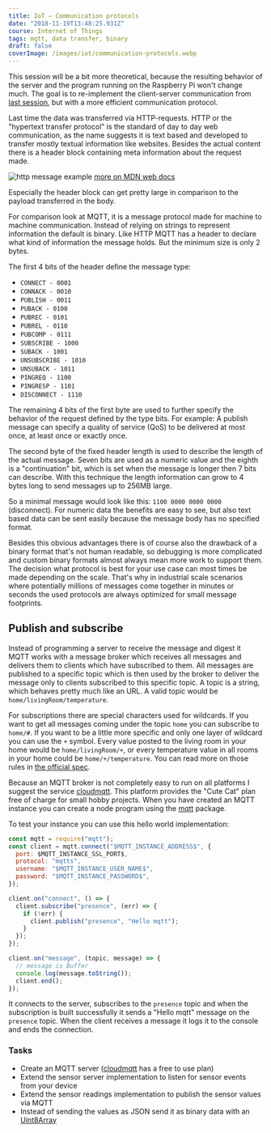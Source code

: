 ```yaml
---
title: IoT — Communication protocols
date: "2018-11-19T13:48:25.931Z"
course: Internet of Things
tags: mqtt, data transfer, binary
draft: false
coverImage: /images/iot/communication-protocols.webp
---
```


This session will be a bit more theoretical, because the resulting behavior of
the server and the program running on the Raspberry Pi won't change much. The
goal is to re-implement the client-server communication from
[last session](https://kalleott.de/iot/reading-sensors), but with a more
efficient communication protocol.

Last time the data was transferred via HTTP-requests. HTTP or the "hypertext
transfer protocol" is the standard of day to day web communication, as the name
suggests it is text based and developed to transfer mostly textual information
like websites. Besides the actual content there is a header block containing
meta information about the request made.

![http message example](/images/iot/http-message-example.png)
[more on MDN web docs](https://developer.mozilla.org/en-US/docs/Web/HTTP/Messages)

Especially the header block can get pretty large in comparison to the payload
transferred in the body.

For comparison look at MQTT, it is a message protocol made for machine to
machine communication. Instead of relying on strings to represent information
the default is binary. Like HTTP MQTT has a header to declare what kind of
information the message holds. But the minimum size is only 2 bytes.

The first 4 bits of the header define the message type:

- `CONNECT - 0001`
- `CONNACK - 0010`
- `PUBLISH - 0011`
- `PUBACK - 0100`
- `PUBREC - 0101`
- `PUBREL - 0110`
- `PUBCOMP - 0111`
- `SUBSCRIBE - 1000`
- `SUBACK - 1001`
- `UNSUBSCRIBE - 1010`
- `UNSUBACK - 1011`
- `PINGREQ - 1100`
- `PINGRESP - 1101`
- `DISCONNECT - 1110`

The remaining 4 bits of the first byte are used to further specify the behavior
of the request defined by the type bits. For example: A publish message can
specify a quality of service (QoS) to be delivered at most once, at least once
or exactly once.

The second byte of the fixed header length is used to describe the length of the
actual message. Seven bits are used as a numeric value and the eighth is a
"continuation" bit, which is set when the message is longer then 7 bits can
describe. With this technique the length information can grow to 4 bytes long to
send messages up to 256MB large.

So a minimal message would look like this: `1100 0000 0000 0000` (disconnect).
For numeric data the benefits are easy to see, but also text based data can be
sent easily because the message body has no specified format.

Besides this obvious advantages there is of course also the drawback of a binary
format that's not human readable, so debugging is more complicated and custom
binary formats almost always mean more work to support them. The decision what
protocol is best for your use case can most times be made depending on the
scale. That's why in industrial scale scenarios where potentially millions of
messages come together in minutes or seconds the used protocols are always
optimized for small message footprints.

## Publish and subscribe

Instead of programming a server to receive the message and digest it MQTT works
with a message broker which receives all messages and delivers them to clients
which have subscribed to them. All messages are published to a specific topic
which is then used by the broker to deliver the message only to clients
subscribed to this specific topic. A topic is a string, which behaves pretty
much like an URL. A valid topic would be `home/livingRoom/temperature`.

For subscriptions there are special characters used for wildcards. If you want
to get all messages coming under the topic `home` you can subscribe to `home/#`.
If you want to be a little more specific and only one layer of wildcard you can
use the `+` symbol. Every value posted to the living room in your home would be
`home/livingRoom/+`, or every temperature value in all rooms in your home could
be `home/+/temperature`. You can read more on those rules in
[the official spec](http://docs.oasis-open.org/mqtt/mqtt/v3.1.1/csprd02/mqtt-v3.1.1-csprd02.html#_Ref374621403).

Because an MQTT broker is not completely easy to run on all platforms I suggest
the service [cloudmqtt](https://www.cloudmqtt.com). This platform provides the
"Cute Cat" plan free of charge for small hobby projects. When you have created
an MQTT instance you can create a node program using the
[mqtt](https://www.npmjs.com/package/mqtt) package.

To test your instance you can use this hello world implementation:

```js
const mqtt = require("mqtt");
const client = mqtt.connect("$MQTT_INSTANCE_ADDRESS$", {
  port: $MQTT_INSTANCE_SSL_PORT$,
  protocol: "mqtts",
  username: "$MQTT_INSTANCE_USER_NAME$",
  password: "$MQTT_INSTANCE_PASSWORD$",
});

client.on("connect", () => {
  client.subscribe("presence", (err) => {
    if (!err) {
      client.publish("presence", "Hello mqtt");
    }
  });
});

client.on("message", (topic, message) => {
  // message is Buffer
  console.log(message.toString());
  client.end();
});
```

It connects to the server, subscribes to the `presence` topic and when the
subscription is built successfully it sends a "Hello mqtt" message on the
`presence` topic. When the client receives a message it logs it to the console
and ends the connection.

### Tasks

- Create an MQTT server ([cloudmqtt](https://www.cloudmqtt.com) has a free to
  use plan)
- Extend the sensor server implementation to listen for sensor events from your
  device
- Extend the sensor readings implementation to publish the sensor values via
  MQTT
- Instead of sending the values as JSON send it as binary data with an
  [Uint8Array](https://developer.mozilla.org/en-US/docs/Web/JavaScript/Reference/Global_Objects/Uint8Array)
